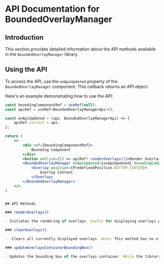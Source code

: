 
<Meta title="Documentation/API Documentation" />

# API Documentation for BoundedOverlayManager

## Introduction

This section provides detailed information about the API methods available in the `BoundedOverlayManager` library.

## Using the API

To access the API, use the `onApiUpdated` property of the `BoundedOverlayManager` component. This callback returns an API object.

Here's an example demonstrating how to use the API:

```jsx
const boundingComponentRef = useRef(null);
const apiRef = useRef<BoundedOverlayManagerApi>();

const onApiUpdated = (api: BoundedOverlayManagerApi) => {
    apiRef.current = api;
};

return (
    <>
        <div ref={boundingComponentRef}>
            Bounding Component
        </div>
        <button onClick={() => apiRef?.renderOverlays()}>Render Overlays</button>
        <BoundedOverlayManager onApiUpdated={onApiUpdated} boundingComponentRef={boundingComponentRef} persistentlyShowOverlays={true}>
            <Overlay position={PredefinedPosition.BOTTOM_CENTER}>
                Overlay Content
            </Overlay>
        </BoundedOverlayManager>
    </>
)
```

```jsx

## API Methods

### renderOverlays()

- Initiates the rendering of overlays. Useful for displaying overlays programmatically.

### clearOverlays()

-  Clears all currently displayed overlays. Note: This method has no effect if `persistentlyShowOverlays` is set to true.

### updateOverlaysContainerBoundingBox()

- Updates the bounding box of the overlays container. While the library automatically updates the bounding box during window resizing or direct resizing of the bounding component, there are other situations where a manual update is necessary to ensure accurate overlay positioning such as when the bounding component is repositioned.